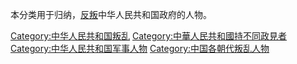 本分类用于归纳，[[反叛|反叛]]中华人民共和国政府的人物。

[[Category:中华人民共和国叛乱|Category:中华人民共和国叛乱]]
[[Category:中華人民共和國持不同政見者|Category:中華人民共和國持不同政見者]]
[[Category:中华人民共和国军事人物|Category:中华人民共和国军事人物]]
[[Category:中国各朝代叛乱人物|Category:中国各朝代叛乱人物]]